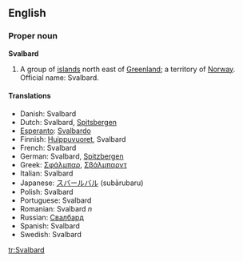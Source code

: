 ==English==
===Proper noun===
'''Svalbard'''

# A group of [[island]]s north east of [[Greenland]]; a territory of [[Norway]]. Official name: Svalbard.

====Translations====
*Danish: Svalbard
*Dutch: Svalbard, [[Spitsbergen]]
*[[Esperanto]]: [[Svalbardo]]
*Finnish: [[Huippuvuoret]], Svalbard
*French: Svalbard
*German: Svalbard, [[Spitzbergen]]
*Greek: [[Σφάλμπαρ]], [[Σβάλμπαρντ]]
*Italian: Svalbard
*Japanese: [[スバールバル]] (subārubaru)
*Polish: Svalbard
*Portuguese: Svalbard
*Romanian: Svalbard ''n''
*Russian: [[Свалбард]]
*Spanish: Svalbard
*Swedish: Svalbard

[[tr:Svalbard]]